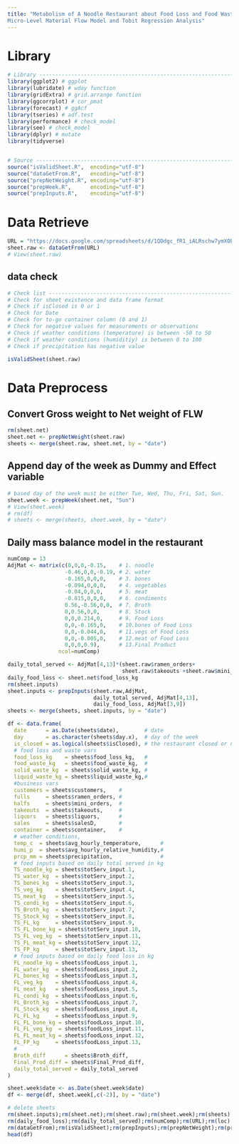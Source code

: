 ```yaml
---
title: "Metabolism of A Noodle Restaurant about Food Loss and Food Waste:
Micro-Level Material Flow Model and Tobit Regression Analysis"
---
```


# Library
```r
# Library ----------------------------------------------------------------------
library(ggplot2) # ggplot
library(lubridate) # wday function
library(gridExtra) # grid.arrange function
library(ggcorrplot) # cor_pmat
library(forecast) # ggAcf
library(tseries) # adf.test
library(performance) # check_model
library(see) # check_model
library(dplyr) # mutate
library(tidyverse)


# Source -----------------------------------------------------------------------
source("isValidSheet.R",  encoding="utf-8")
source("dataGetFrom.R",   encoding="utf-8")
source("prepNetWeight.R", encoding="utf-8")
source("prepWeek.R",      encoding="utf-8")
source("prepInputs.R",    encoding="utf-8")
```

# Data Retrieve
```r
URL = "https://docs.google.com/spreadsheets/d/1QDdgc_fR1_iALRschw7ymXOE7EJmEqAP_Xp_b6mwHP4/edit?usp=sharing"
sheet.raw <- dataGetFrom(URL)
# View(sheet.raw)
```

## data check
```r
# Check list -------------------------------------------------------------------
# Check for sheet existence and data frame format
# Check if isClosed is 0 or 1
# Check for Date
# Check for to-go container column (0 and 1)
# Check for negative values for measurements or observations
# Check if weather conditions (temperature) is between -50 to 50
# Check if weather conditions (humiditiy) is between 0 to 100
# Check if precipitation has negative value

isValidSheet(sheet.raw)
```



# Data Preprocess
## Convert Gross weight to Net weight of FLW
```r
rm(sheet.net)
sheet.net <- prepNetWeight(sheet.raw)
sheets <- merge(sheet.raw, sheet.net, by = "date")
```

## Append day of the week as Dummy and Effect variable
```r
# based day of the week must be either Tue, Wed, Thu, Fri, Sat, Sun.
sheet.week <- prepWeek(sheet.net, "Sun")
# View(sheet.week)
# rm(df)
# sheets <- merge(sheets, sheet.week, by = "date")
```

## Daily mass balance model in the restaurant
```r
numComp = 13
AdjMat <- matrix(c(0,0,0,-0.15,    # 1. noodle
                  -0.46,0,0,-0.19, # 2. water
                  -0.165,0,0,0,    # 3. bones
                  -0.094,0,0,0,    # 4. vegetables
                  -0.04,0,0,0,     # 5. meat
                  -0.015,0,0,0,    # 6. condiments
                  0.56,-0.56,0,0,  # 7. Broth
                  0,0.56,0,0,      # 8. Stock
                  0,0,0.214,0,     # 9. Food Loss
                  0,0,-0.165,0,    # 10.bones of Food Loss
                  0,0,-0.044,0,    # 11.vegs of Food Loss
                  0,0,-0.005,0,    # 12.meat of Food Loss
                  0,0,0,0.9),      # 13.Final Product
                ncol=numComp)

daily_total_served <- AdjMat[4,13]*(sheet.raw$ramen_orders+
                                    sheet.raw$takeouts +sheet.raw$mini_orders/2)
daily_food_loss <- sheet.net$food_loss_kg
rm(sheet.inputs)
sheet.inputs <- prepInputs(sheet.raw,AdjMat,
                           daily_total_served, AdjMat[4,13],
                           daily_food_loss, AdjMat[3,9])
sheets <- merge(sheets, sheet.inputs, by = "date")
```

```r
df <- data.frame(
  date      = as.Date(sheets$date),        # date
  day       = as.character(sheets$day.x),  # day of the week
  is_closed = as.logical(sheets$isClosed), # the restaurant closed or not
  # food loss and waste vars
  food_loss_kg    = sheets$food_loss_kg,   #
  food_waste_kg   = sheets$food_waste_kg,  #
  solid_waste_kg  = sheets$solid_waste_kg, #
  liquid_waste_kg = sheets$liquid_waste_kg,#
  #business vars
  customers = sheets$customers,    #
  fulls     = sheets$ramen_orders, #
  halfs     = sheets$mini_orders,  #
  takeouts  = sheets$takeouts,     #
  liquors   = sheets$liquors,      #
  sales     = sheets$salesD,       #
  container = sheets$container,    #
  # weather conditions,
  temp_c  = sheets$avg_hourly_temperature,      #
  humi_p  = sheets$avg_hourly_relative_humidity,#
  prcp_mm = sheets$precipitation,               #
  # food inputs based on daily total served in kg
  TS_noodle_kg = sheets$totServ_input.1,
  TS_water_kg  = sheets$totServ_input.2,
  TS_bones_kg  = sheets$totServ_input.3,
  TS_veg_kg    = sheets$totServ_input.4,
  TS_meat_kg   = sheets$totServ_input.5,
  TS_condi_kg  = sheets$totServ_input.6,
  TS_Broth_kg  = sheets$totServ_input.7,
  TS_Stock_kg  = sheets$totServ_input.8,
  TS_FL_kg     = sheets$totServ_input.9,
  TS_FL_bone_kg = sheets$totServ_input.10,
  TS_FL_veg_kg  = sheets$totServ_input.11,
  TS_FL_meat_kg = sheets$totServ_input.12,
  TS_FP_kg     = sheets$totServ_input.13,
  # food inputs based on daily food loss in kg
  FL_noodle_kg = sheets$foodLoss_input.1,
  FL_water_kg  = sheets$foodLoss_input.2,
  FL_bones_kg  = sheets$foodLoss_input.3,
  FL_veg_kg    = sheets$foodLoss_input.4,
  FL_meat_kg   = sheets$foodLoss_input.5,
  FL_condi_kg  = sheets$foodLoss_input.6,
  FL_Broth_kg  = sheets$foodLoss_input.7,
  FL_Stock_kg  = sheets$foodLoss_input.8,
  FL_FL_kg     = sheets$foodLoss_input.9,
  FL_FL_bone_kg = sheets$foodLoss_input.10,
  FL_FL_veg_kg  = sheets$foodLoss_input.11,
  FL_FL_meat_kg = sheets$foodLoss_input.12,
  FL_FP_kg     = sheets$foodLoss_input.13,
  # 
  Broth_diff      = sheets$Broth_diff,
  Final_Prod_diff = sheets$Final_Prod_diff,
  daily_total_served = daily_total_served
)

sheet.week$date <- as.Date(sheet.week$date)
df <- merge(df, sheet.week[,c(-2)], by = "date")
```

```r
# delete sheets
rm(sheet.inputs);rm(sheet.net);rm(sheet.raw);rm(sheet.week);rm(sheets)
rm(daily_food_loss);rm(daily_total_served);rm(numComp);rm(URL);rm(loc)
rm(dataGetFrom);rm(isValidSheet);rm(prepInputs);rm(prepNetWeight);rm(prepWeek)
head(df)
```

